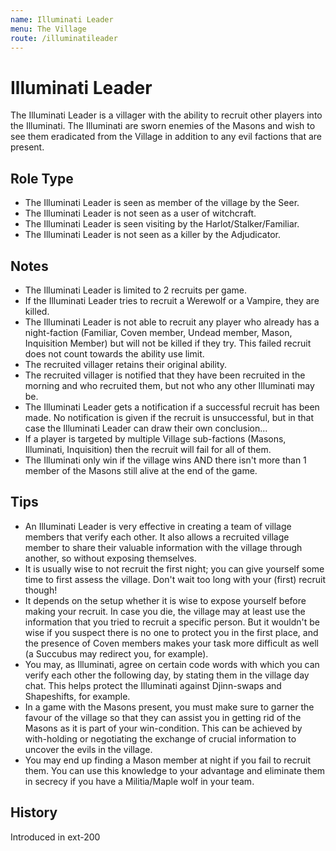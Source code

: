 ```yaml
---
name: Illuminati Leader
menu: The Village
route: /illuminatileader
---
```



# Illuminati Leader

The Illuminati Leader is a villager with the ability to recruit other players into the Illuminati. The Illuminati are sworn enemies of the Masons and wish to see them eradicated from the Village in addition to any evil factions that are present.

## Role Type

- The Illuminati Leader is seen as member of the village by the Seer.
- The Illuminati Leader is not seen as a user of witchcraft.
- The Illuminati Leader is seen visiting by the Harlot/Stalker/Familiar.
- The Illuminati Leader is not seen as a killer by the Adjudicator.

## Notes

- The Illuminati Leader is limited to 2 recruits per game.
- If the Illuminati Leader tries to recruit a Werewolf or a Vampire, they are killed.
- The Illuminati Leader is not able to recruit any player who already has a night-faction (Familiar, Coven member, Undead member, Mason, Inquisition Member) but will not be killed if they try. This failed recruit does not count towards the ability use limit.
- The recruited villager retains their original ability.
- The recruited villager is notified that they have been recruited in the morning and who recruited them, but not who any other Illuminati may be.
- The Illuminati Leader gets a notification if a successful recruit has been made. No notification is given if the recruit is unsuccessful, but in that case the Illuminati Leader can draw their own conclusion...
- If a player is targeted by multiple Village sub-factions (Masons, Illuminati, Inquisition) then the recruit will fail for all of them.
- The Illuminati only win if the village wins AND there isn't more than 1 member of the Masons still alive at the end of the game.

## Tips

- An Illuminati Leader is very effective in creating a team of village members that verify each other. It also allows a recruited village member to share their valuable information with the village through another, so without exposing themselves.
- It is usually wise to not recruit the first night; you can give yourself some time to first assess the village. Don't wait too long with your (first) recruit though!
- It depends on the setup whether it is wise to expose yourself before making your recruit. In case you die, the village may at least use the information that you tried to recruit a specific person. But it wouldn't be wise if you suspect there is no one to protect you in the first place, and the presence of Coven members makes your task more difficult as well (a Succubus may redirect you, for example).
- You may, as Illuminati, agree on certain code words with which you can verify each other the following day, by stating them in the village day chat. This helps protect the Illuminati against Djinn-swaps and Shapeshifts, for example.
- In a game with the Masons present, you must make sure to garner the favour of the village so that they can assist you in getting rid of the Masons as it is part of your win-condition. This can be achieved by with-holding or negotiating the exchange of crucial information to uncover the evils in the village.
- You may end up finding a Mason member at night if you fail to recruit them. You can use this knowledge to your advantage and eliminate them in secrecy if you have a Militia/Maple wolf in your team.

## History

<Timeline lineColor="white">
  <Event interval="2018-01-01">Introduced in ext-200</Event>
</Timeline>
